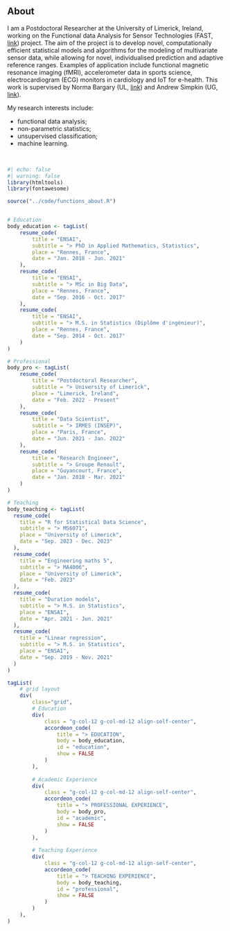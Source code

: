 ## About

I am a Postdoctoral Researcher at the University of Limerick, Ireland, working on the Functional data Analysis for Sensor Technologies (FAST, [link](https://www.insight-centre.org/harnessing-the-data-deluge-dr-norma-bargary-awarded-sfi-frontiers-for-the-future-grant/)) project. The aim of the project is to develop novel, computationally efficient statistical models and algorithms for the modeling of multivariate sensor data, while allowing for novel, individualised prediction and adaptive reference ranges. Examples of application include functional magnetic resonance imaging (fMRI), accelerometer data in sports science, electrocardiogram (ECG) monitors in cardiology and IoT for e-health. This work is supervised by Norma Bargary (UL, [link](https://www.ul.ie/research/dr-norma-bargary)) and Andrew Simpkin (UG, [link](https://www.nuigalway.ie/our-research/people/andrewsimpkin/)).

My research interests include:

* functional data analysis;
* non-parametric statistics;
* unsupervised classification;
* machine learning.

<br>
```r
#| echo: false
#| warning: false
library(htmltools)
library(fontawesome)

source("../code/functions_about.R")


# Education
body_education <- tagList(
    resume_code(
        title = "ENSAI", 
        subtitle = "> PhD in Applied Mathematics, Statistics",
        place = "Rennes, France", 
        date = "Jan. 2018 - Jun. 2021"
    ),
    resume_code(
        title = "ENSAI", 
        subtitle = "> MSc in Big Data",
        place = "Rennes, France", 
        date = "Sep. 2016 - Oct. 2017"
    ),
    resume_code(
        title = "ENSAI", 
        subtitle = "> M.S. in Statistics (Diplôme d'ingénieur)",
        place = "Rennes, France", 
        date = "Sep. 2014 - Oct. 2017"
    )
)

# Professional
body_pro <- tagList(
    resume_code(
        title = "Postdoctoral Researcher", 
        subtitle = "> University of Limerick",
        place = "Limerick, Ireland", 
        date = "Feb. 2022 - Present"
    ),
    resume_code(
        title = "Data Scientist", 
        subtitle = "> IRMES (INSEP)",
        place = "Paris, France", 
        date = "Jun. 2021 - Jan. 2022"
    ),
    resume_code(
        title = "Research Engineer", 
        subtitle = "> Groupe Renault",
        place = "Guyancourt, France", 
        date = "Jan. 2018 - Mar. 2021"
    )
)

# Teaching 
body_teaching <- tagList(
  resume_code(
    title = "R for Statistical Data Science", 
    subtitle = "> MS6071",
    place = "University of Limerick", 
    date = "Sep. 2023 - Dec. 2023"
  ),
  resume_code(
    title = "Engineering maths 5", 
    subtitle = "> MA4006",
    place = "University of Limerick", 
    date = "Feb. 2023"
  ),
  resume_code(
    title = "Duration models", 
    subtitle = "> M.S. in Statistics",
    place = "ENSAI", 
    date = "Apr. 2021 - Jun. 2021"
  ),
  resume_code(
    title = "Linear regression", 
    subtitle = "> M.S. in Statistics",
    place = "ENSAI", 
    date = "Sep. 2019 - Nov. 2021"
  )
)

tagList(
    # grid layout
    div(
        class="grid",
        # Education
        div(
            class = "g-col-12 g-col-md-12 align-self-center",
            accordeon_code(
                title = "> EDUCATION",
                body = body_education,
                id = "education",
                show = FALSE
            )
        ),
        
        # Academic Experience
        div(
            class = "g-col-12 g-col-md-12 align-self-center",
            accordeon_code(
                title = "> PROFESSIONAL EXPERIENCE",
                body = body_pro,
                id = "academic",
                show = FALSE
            )
        ),
    
        # Teaching Experience
        div(
            class = "g-col-12 g-col-md-12 align-self-center",
            accordeon_code(
                title = "> TEACHING EXPERIENCE",
                body = body_teaching,
                id = "professional",
                show = FALSE
            )
        )
    ),
)
```
